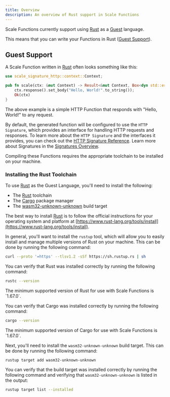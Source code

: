 ```yaml
---
title: Overview
description: An overview of Rust support in Scale Functions
---
```


Scale Functions currently support using [Rust](https://www.rust-lang.org) as a [Guest](#guest-support) language.

This means that you can write your Functions in Rust ([Guest Support](#guest-support)).

## Guest Support

A Scale Function written in [Rust](https://www.rust-lang.org) often looks something like this:

```rust title="scale.rs"
use scale_signature_http::context::Context;

pub fn scale(ctx: &mut Context) -> Result<&mut Context, Box<dyn std::error::Error>> {
    ctx.response().set_body("Hello, World!".to_string());
    Ok(ctx)
}
```

The above example is a simple HTTP Function that responds with "Hello, World!" to any request.

By default, the generated function will be configured to use the `HTTP Signature`,
which provides an interface for handling HTTP requests and responses. To learn more about the `HTTP Signature` and the
interfaces it provides, you can check out the [HTTP Signature Reference](/scale/signatures/http). Learn more about Signatures in the [Signatures Overview](/scale/signatures/overview).

Compiling these Functions requires the appropriate toolchain to be installed on your machine.

### Installing the Rust Toolchain

To use [Rust](https://www.rust-lang.org) as the Guest Language, you'll need to install the following:
- The [Rust](https://www.rust-lang.org/tools/install) toolchain
- The [Cargo](https://doc.rust-lang.org/cargo/getting-started/installation.html) package manager
- The [wasm32-unknown-unknown](https://doc.rust-lang.org/cargo/reference/specifying-dependencies.html#platform-specific-dependencies) build target

The best way to install [Rust](https://www.rust-lang.org/tools/install) is to follow the official instructions for
your operating system and platform at [https://www.rust-lang.org/tools/install](https://www.rust-lang.org/tools/install).

In general, you'll want to install the `rustup` tool, which will allow you to easily install and manage multiple
versions of Rust on your machine. This can be done by running the following command:

```bash
curl --proto '=https' --tlsv1.2 -sSf https://sh.rustup.rs | sh
```

You can verify that Rust was installed correctly by running the following command:

```bash
rustc --version
```

<Callout>
    The minimum supported version of Rust for use with Scale Functions is `1.67.0`.
</Callout>

You can verify that Cargo was installed correctly by running the following command:

```bash
cargo --version
```

<Callout>
    The minimum supported version of Cargo for use with Scale Functions is `1.67.0`.
</Callout>

Next, you'll need to install the `wasm32-unknown-unknown` build target. This can be done by running the following
command:

```bash
rustup target add wasm32-unknown-unknown
```

You can verify that the build target was installed correctly by running the following command and verifying that
`wasm32-unknown-unknown` is listed in the output:

```bash
rustup target list --installed
```
